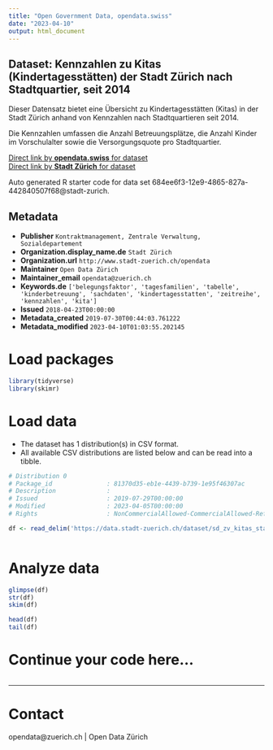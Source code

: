 ```yaml
---
title: "Open Government Data, opendata.swiss"
date: "2023-04-10"
output: html_document
---
```


## Dataset: Kennzahlen zu  Kitas (Kindertagesstätten) der Stadt Zürich nach Stadtquartier, seit 2014

Dieser Datensatz bietet eine Übersicht zu Kindertagesstätten (Kitas) in der Stadt Zürich anhand von Kennzahlen nach Stadtquartieren seit 2014. 

Die Kennzahlen umfassen die Anzahl Betreuungsplätze, die Anzahl Kinder im Vorschulalter sowie die Versorgungsquote pro Stadtquartier.

[Direct link by **opendata.swiss** for dataset](https://opendata.swiss/de/dataset/kennzahlen-zu-kitas-kindertagesstatten-der-stadt-zurich-nach-stadtquartier-seit-20141)<br>
[Direct link by **Stadt Zürich** for dataset](https://data.stadt-zuerich.ch/dataset/sd_zv_kitas_stadtquartier)

Auto generated R starter code for data set 684ee6f3-12e9-4865-827a-442840507f68@stadt-zurich.

## Metadata

- **Publisher** `Kontraktmanagement, Zentrale Verwaltung, Sozialdepartement`
- **Organization.display_name.de** `Stadt Zürich`
- **Organization.url** `http://www.stadt-zuerich.ch/opendata`
- **Maintainer** `Open Data Zürich`
- **Maintainer_email** `opendata@zuerich.ch`
- **Keywords.de** `['belegungsfaktor', 'tagesfamilien', 'tabelle', 'kinderbetreuung', 'sachdaten', 'kindertagesstatten', 'zeitreihe', 'kennzahlen', 'kita']`
- **Issued** `2018-04-23T00:00:00`
- **Metadata_created** `2019-07-30T00:44:03.761222`
- **Metadata_modified** `2023-04-10T01:03:55.202145`


# Load packages

```r

library(tidyverse)
library(skimr)

```

# Load data

-   The dataset has 1 distribution(s) in CSV format.
-   All available CSV distributions are listed below and can be read into a tibble.

```r

# Distribution 0
# Package_id               : 81370d35-eb1e-4439-b739-1e95f46307ac
# Description              : 
# Issued                   : 2019-07-29T00:00:00
# Modified                 : 2023-04-05T00:00:00
# Rights                   : NonCommercialAllowed-CommercialAllowed-ReferenceNotRequired

df <- read_delim('https://data.stadt-zuerich.ch/dataset/sd_zv_kitas_stadtquartier/download/sd_zv_kitas_stadtquartier.csv')



```

# Analyze data

```r

glimpse(df)
str(df)
skim(df)

head(df)
tail(df)

```

# Continue your code here...

```r

```

------------------------------------------------------------------------

# Contact

opendata@zuerich.ch | Open Data Zürich
